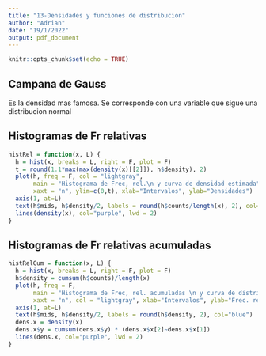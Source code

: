 ```yaml
---
title: "13-Densidades y funciones de distribucion"
author: "Adrian"
date: "19/1/2022"
output: pdf_document
---
```


```r
knitr::opts_chunk$set(echo = TRUE)
```

## Campana de Gauss
Es la densidad mas famosa. Se corresponde con una variable que sigue una distribucion normal

## Histogramas de Fr relativas
```r
histRel = function(x, L) {
  h = hist(x, breaks = L, right = F, plot = F)
  t = round(1.1*max(max(density(x)[[2]]), h$density), 2)
  plot(h, freq = F, col = "lightgray", 
       main = "Histograma de Frec, rel.\n y curva de densidad estimada",
       xaxt = "n", ylim=c(0,t), xlab="Intervalos", ylab="Densidades")
  axis(1, at=L)
  text(h$mids, h$density/2, labels = round(h$counts/length(x), 2), col="blue")
  lines(density(x), col="purple", lwd = 2)
}
```

## Histogramas de Fr relativas acumuladas
```r
histRelCum = function(x, L) {
  h = hist(x, breaks = L, right = F, plot = F)
  h$density = cumsum(h$counts)/length(x)
  plot(h, freq = F, 
       main = "Histograma de Frec, rel. acumuladas \n y curva de distribucion estimada",
       xaxt = "n", col = "lightgray", xlab="Intervalos", ylab="Frec. rel. acumuladas")
  axis(1, at=L)
  text(h$mids, h$density/2, labels = round(h$density, 2), col="blue")
  dens.x = density(x)
  dens.x$y = cumsum(dens.x$y) * (dens.x$x[2]~dens.x$x[1])
  lines(dens.x, col="purple", lwd = 2)
}
```

